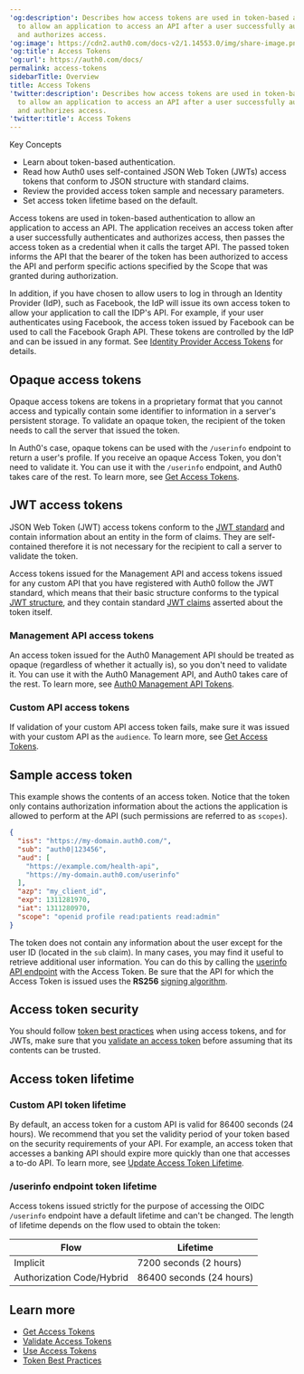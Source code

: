 ---
'og:description': Describes how access tokens are used in token-based authentication
  to allow an application to access an API after a user successfully authenticates
  and authorizes access.
'og:image': https://cdn2.auth0.com/docs-v2/1.14553.0/img/share-image.png
'og:title': Access Tokens
'og:url': https://auth0.com/docs/
permalink: access-tokens
sidebarTitle: Overview
title: Access Tokens
'twitter:description': Describes how access tokens are used in token-based authentication
  to allow an application to access an API after a user successfully authenticates
  and authorizes access.
'twitter:title': Access Tokens
---
<Card title="Overview">

Key Concepts

* Learn about token-based authentication.
* Read how Auth0 uses self-contained JSON Web Token (JWTs) access tokens that conform to JSON structure with standard claims.
* Review the provided access token sample and necessary parameters.
* Set access token lifetime based on the default.

</Card>

<Tooltip tip="Access Token: Authorization credential, in the form of an opaque string or JWT, used to access an API." cta="View Glossary" href="/docs/glossary?term=Access+tokens">Access tokens</Tooltip> are used in token-based authentication to allow an application to access an API. The application receives an access token after a user successfully authenticates and authorizes access, then passes the access token as a credential when it calls the target API. The passed token informs the API that the bearer of the token has been authorized to access the API and perform specific actions specified by the <Tooltip tip="Scope: Mechanism that determines actions applications can perform on a user's behalf with information previously created in an online resource." cta="View Glossary" href="/docs/glossary?term=Scope">Scope</Tooltip> that was granted during authorization.

In addition, if you have chosen to allow users to log in through an <Tooltip tip="Identity Provider (IdP): Service that stores and manages digital identities." cta="View Glossary" href="/docs/glossary?term=Identity+Provider+%28IdP%29">Identity Provider (IdP)</Tooltip>, such as Facebook, the <Tooltip tip="Identity Provider (IdP): Service that stores and manages digital identities." cta="View Glossary" href="/docs/glossary?term=IdP">IdP</Tooltip> will issue its own access token to allow your application to call the IDP's API. For example, if your user authenticates using Facebook, the access token issued by Facebook can be used to call the Facebook Graph API. These tokens are controlled by the IdP and can be issued in any format. See [Identity Provider Access Tokens](/docs/secure/tokens/access-tokens/identity-provider-access-tokens) for details.

## Opaque access tokens

Opaque access tokens are tokens in a proprietary format that you cannot access and typically contain some identifier to information in a server's persistent storage. To validate an opaque token, the recipient of the token needs to call the server that issued the token.

In Auth0's case, opaque tokens can be used with the `/userinfo` endpoint to return a user's profile. If you receive an opaque Access Token, you don't need to validate it. You can use it with the `/userinfo` endpoint, and Auth0 takes care of the rest. To learn more, see [Get Access Tokens](/docs/secure/tokens/access-tokens/get-access-tokens).

## JWT access tokens

<Tooltip tip="JSON Web Token (JWT): Standard ID Token format (and often Access Token format) used to represent claims securely between two parties." cta="View Glossary" href="/docs/glossary?term=JSON+Web+Token">JSON Web Token</Tooltip> (JWT) access tokens conform to the [JWT standard](https://tools.ietf.org/html/rfc7519) and contain information about an entity in the form of claims. They are self-contained therefore it is not necessary for the recipient to call a server to validate the token.

Access tokens issued for the <Tooltip tip="Management API: A product to allow customers to perform administrative tasks." cta="View Glossary" href="/docs/glossary?term=Management+API">Management API</Tooltip> and access tokens issued for any custom API that you have registered with Auth0 follow the JWT standard, which means that their basic structure conforms to the typical [JWT structure](/docs/secure/tokens/json-web-tokens/json-web-token-structure), and they contain standard [JWT claims](/docs/secure/tokens/json-web-tokens/json-web-token-claims) asserted about the token itself.

### Management API access tokens

An access token issued for the Auth0 Management API should be treated as opaque (regardless of whether it actually is), so you don't need to validate it. You can use it with the Auth0 Management API, and Auth0 takes care of the rest. To learn more, see [Auth0 Management API Tokens](/docs/secure/tokens/access-tokens/management-api-access-tokens).

### Custom API access tokens

If validation of your custom API access token fails, make sure it was issued with your custom API as the `audience`. To learn more, see [Get Access Tokens](/docs/secure/tokens/access-tokens/get-access-tokens).

## Sample access token

This example shows the contents of an access token. Notice that the token only contains authorization information about the actions the application is allowed to perform at the API (such permissions are referred to as `scopes`).

```json lines
{
  "iss": "https://my-domain.auth0.com/",
  "sub": "auth0|123456",
  "aud": [
    "https://example.com/health-api",
    "https://my-domain.auth0.com/userinfo"
  ],
  "azp": "my_client_id",
  "exp": 1311281970,
  "iat": 1311280970,
  "scope": "openid profile read:patients read:admin"
}
```






The token does not contain any information about the user except for the user ID (located in the `sub` claim). In many cases, you may find it useful to retrieve additional user information. You can do this by calling the [userinfo API endpoint](https://auth0.com/docs/api/authentication#get-user-info) with the Access Token. Be sure that the API for which the Access Token is issued uses the **RS256** [signing algorithm](/docs/get-started/applications/signing-algorithms).

## Access token security

You should follow [token best practices](/docs/secure/tokens/token-best-practices) when using access tokens, and for JWTs, make sure that you [validate an access token](/docs/secure/tokens/access-tokens/validate-access-tokens) before assuming that its contents can be trusted.

## Access token lifetime

### Custom API token lifetime

By default, an access token for a custom API is valid for 86400 seconds (24 hours). We recommend that you set the validity period of your token based on the security requirements of your API. For example, an access token that accesses a banking API should expire more quickly than one that accesses a to-do API. To learn more, see [Update Access Token Lifetime](/docs/secure/tokens/access-tokens/update-access-token-lifetime).

### /userinfo endpoint token lifetime

Access tokens issued strictly for the purpose of accessing the OIDC `/userinfo` endpoint have a default lifetime and can't be changed. The length of lifetime depends on the flow used to obtain the token:

<table class="table"><thead>
<tr>
<th>Flow</th>
<th>Lifetime</th>
</tr>
</thead>
<tbody>
<tr>
<td>Implicit</td>
<td>7200 seconds (2 hours)</td>
</tr>
<tr>
<td>Authorization Code/Hybrid</td>
<td>86400 seconds (24 hours)</td>
</tr>
</tbody>
</table>

## Learn more

* [Get Access Tokens](/docs/secure/tokens/access-tokens/get-access-tokens)
* [Validate Access Tokens](/docs/secure/tokens/access-tokens/validate-access-tokens)
* [Use Access Tokens](/docs/secure/tokens/access-tokens/use-access-tokens)
* [Token Best Practices](/docs/secure/tokens/token-best-practices)